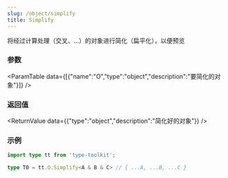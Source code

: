 ```yaml
---
slug: /object/simplify
title: Simplify
---
```



将经过计算处理（交叉、...）的对象进行简化（扁平化），以便预览

### 参数
<ParamTable data={[{"name":"O","type":"object","description":"要简化的对象"}]} />

### 返回值
<ReturnValue data={{"type":"object","description":"简化好的对象"}} />

### 示例

```ts
import type tt from 'type-toolkit';

type T0 = tt.O.Simplify<A & B & C> // { ...A, ...B, ...C }
```
